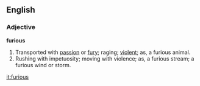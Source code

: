 ==English==

===Adjective===

'''furious'''

#Transported with [[passion]] or [[fury]]; raging; [[violent]]; as, a furious animal.
#Rushing with impetuosity; moving with violence; as, a furious stream; a furious wind or storm.

[[it:furious]]